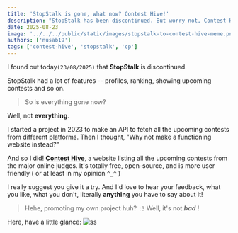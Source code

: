 ---
title: 'StopStalk is gone, what now? Contest Hive!'
description: "StopStalk has been discontinued. But worry not, Contest Hive is here to stay! We gathered all the upcoming contests in one place, so you don't have to."
date: 2025-08-23
image: '../../../public/static/images/stopstalk-to-contest-hive-meme.png'
authors: ['nusab19']
tags: ['contest-hive', 'stopstalk', 'cp']
---

I found out today`(23/08/2025)` that **StopStalk** is discontinued.

StopStalk had a lot of features -- profiles, ranking, showing upcoming contests and so on.

> So is everything gone now?

Well, not **everything**.

I started a project in 2023 to make an API to fetch all the upcoming contests from different platforms. Then I thought, "Why not make a functioning website instead?"

And so I did! **[Contest Hive](https://contest-hive.vercel.app/)**, a website listing all the upcoming contests from the major online judges. It's totally free, open-source, and is more user friendly ( or at least in my opinion `^_^` )

I really suggest you give it a try. And I'd love to hear your feedback, what you like, what you don't, literally **anything** you have to say about it!

> Hehe, promoting my own project huh? `:3`
> Well, it's not **_bad_** !

Here, have a little glance:
![ss](../../../public/static/images/contest-hive.vercel.app_focused-min.png)
